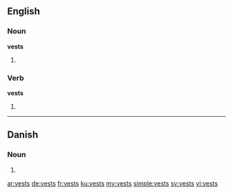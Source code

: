 ==English==

===Noun===
'''vests'''

# {{plural of|vest}}

===Verb===
'''vests'''

# {{en-third-person singular of|vest}}

----

==Danish==

===Noun===
{{head|da|noun form|g=c}}

# {{form of|genitive singular indefinite|vest|lang=da}}

[[ar:vests]]
[[de:vests]]
[[fr:vests]]
[[ku:vests]]
[[my:vests]]
[[simple:vests]]
[[sv:vests]]
[[vi:vests]]